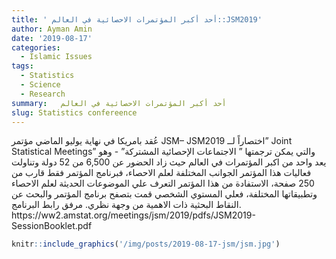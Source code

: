 ```yaml
---
title: ' أحد أكبر المؤتمرات الاحصائية في العالم::JSM2019' 
author: Ayman Amin
date: '2019-08-17'
categories:
  - Islamic Issues 
tags:
  - Statistics
  - Science
  - Research
summary:   أحد أكبر المؤتمرات الاحصائية في العالم 
slug: Statistics confereence
---
```



عُقد بامريكا في نهاية يوليو الماضي مؤتمر JSM– JSM2019 اختصاراً لــ" Joint Statistical Meetings" والتي يمكن ترجمتها " الاجتماعات الإحصائية المشتركة" - وهو يعد واحد من اكبر المؤتمرات في العالم حيث زاد الحضور عن 6,500 من 52 دولة وتناولت فعاليات هذا المؤتمر الجوانب المختلفة لعلم الاحصاء، فبرنامج المؤتمر فقط قارب من 250 صفحة، الاستفادة من هذا المؤتمر التعرف علي الموضوعات الحديثة لعلم الاحصاء وتطبيقاتها المختلفة، فعلي المستوي الشخصي قمت بتصفح برنامج المؤتمر والبحث عن النقاط البحثية ذات الاهمية من وجهة نظري. مرفق رابط البرنامج.
https://ww2.amstat.org/meetings/jsm/2019/pdfs/JSM2019-SessionBooklet.pdf

```r
knitr::include_graphics('/img/posts/2019-08-17-jsm/jsm.jpg')
```

